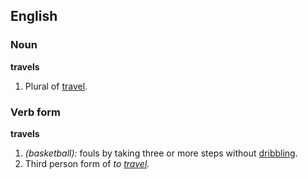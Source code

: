 ==English==

===Noun===
'''travels'''
# Plural of [[travel]].

===Verb form===
'''travels'''
# ''(basketball):'' fouls by taking three or more steps without [[dribble|dribbling]].
# Third person form of ''to [[travel]].''